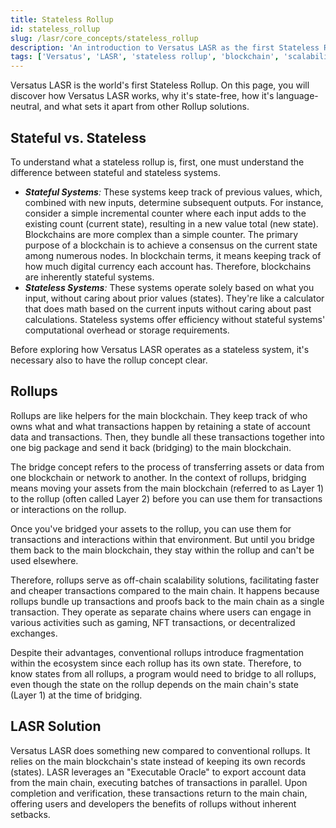 ```yaml
---
title: Stateless Rollup
id: stateless_rollup
slug: /lasr/core_concepts/stateless_rollup
description: 'An introduction to Versatus LASR as the first Stateless Rollup, explaining the concepts of stateful vs. stateless systems, rollups, and how LASR operates.'
tags: ['Versatus', 'LASR', 'stateless rollup', 'blockchain', 'scalability', 'stateful', 'stateless', 'rollups']
---
```


Versatus LASR is the world's first Stateless Rollup. On this page, you will discover how Versatus LASR works, why it's state-free, how it's language-neutral, and what sets it apart from other Rollup solutions.

## Stateful vs. Stateless

To understand what a stateless rollup is, first, one must understand the difference between stateful and stateless systems.

- ***Stateful Systems**:* These systems keep track of previous values, which, combined with new inputs, determine subsequent outputs. For instance, consider a simple incremental counter where each input adds to the existing count (current state), resulting in a new value total (new state).  Blockchains are more complex than a simple counter. The primary purpose of a blockchain is to achieve a consensus on the current state among numerous nodes. In blockchain terms, it means keeping track of how much digital currency each account has. Therefore, blockchains are inherently stateful systems.
- ***Stateless Systems**:* These systems operate solely based on what you input, without caring about prior values (states). They're like a calculator that does math based on the current inputs without caring about past calculations. Stateless systems offer efficiency without stateful systems' computational overhead or storage requirements.

Before exploring how Versatus LASR operates as a stateless system, it's necessary also to have the rollup concept clear.

## Rollups

Rollups are like helpers for the main blockchain. They keep track of who owns what and what transactions happen by retaining a state of account data and transactions. Then, they bundle all these transactions together into one big package and send it back (bridging) to the main blockchain.

The bridge concept refers to the process of transferring assets or data from one blockchain or network to another. In the context of rollups, bridging means moving your assets from the main blockchain (referred to as Layer 1) to the rollup (often called Layer 2) before you can use them for transactions or interactions on the rollup.

Once you've bridged your assets to the rollup, you can use them for transactions and interactions within that environment. But until you bridge them back to the main blockchain, they stay within the rollup and can't be used elsewhere.

Therefore, rollups serve as off-chain scalability solutions, facilitating faster and cheaper transactions compared to the main chain. It happens because rollups bundle up transactions and proofs back to the main chain as a single transaction. They operate as separate chains where users can engage in various activities such as gaming, NFT transactions, or decentralized exchanges. 

Despite their advantages, conventional rollups introduce fragmentation within the ecosystem since each rollup has its own state. Therefore, to know states from all rollups, a program would need to bridge to all rollups, even though the state on the rollup depends on the main chain's state (Layer 1) at the time of bridging.

## LASR Solution

Versatus LASR does something new compared to conventional rollups. It relies on the main blockchain's state instead of keeping its own records (states). LASR leverages an "Executable Oracle" to export account data from the main chain, executing batches of transactions in parallel. Upon completion and verification, these transactions return to the main chain, offering users and developers the benefits of rollups without inherent setbacks.